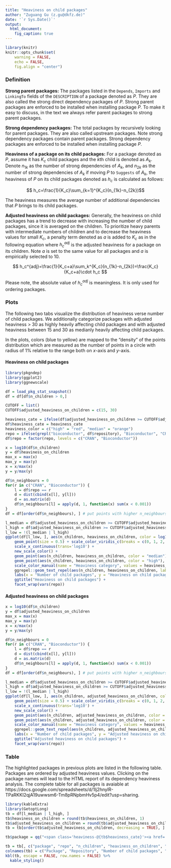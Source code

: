 ```yaml
---
title: "Heaviness on child packages"
author: "Zuguang Gu (z.gu@dkfz.de)"
date: '`r Sys.Date()`'
output:
  html_document:
    fig_caption: true
---
```


```r
library(knitr)
knitr::opts_chunk$set(
    warning = FALSE,
    echo = FALSE,
    fig.align = "center")
```

### Definition

**Strong parent packages:** The packages listed in the <code>Depends</code>, <code>Imports</code>
and <code>LinkingTo</code> fields of the <code>DESCRIPTION</code> of a package denoted as _P_.
They are also called the strong direct dependency packages of _P_. Strong parent
packages are enforced to be installed when installing package _P_. To make it
easy to discuss, in the text we always refer parent packages to strong parent
packages.

**Strong dependency packages:** The total packages by recursively looking for
parent packages. They are also called upstream packages. Note strong dependency packages
contain parent packages. Strong dependency packages are enforced to be
installed when installing package _P_.

**Heaviness of a package on its child packages:** For a package denoted as _P_, assume
it has $K_c$ child packages and the <i>k</i>th child is denoted as _A<sub>k</sub>_. Denote $n_{1k}$ as the
number of strong dependencies of _A<sub>k</sub>_, and $n_{2k}$ as the number of strong
dependencies of _A<sub>k</sub>_ if moving _P_ to <code>Suggests</code> of _A<sub>k</sub>_, the heaviness of _P_ on its
child packages denoted as $h_c$ is calculated as follows:

$$ h_c=\frac{1}{K_c}\sum_{k=1}^{K_c}(n_{1k}-n_{2k})$$

The heaviness measures the average number of additional dependencies that _P_
brings to its child packages.

**Adjusted heaviness on child packages:** Generally, the heaviness on child
packages has a trend to decrease with increasing the number of child packages,
since it is averaged on the children. To prioritize heavy parents with
intermediate numbers of children and to decrease the heaviness values for
small $K_c$, a penalty term denoted as $a$ is added to $K_c$ as in the
following equation where $h_c^{adj}$ is the adjusted heaviness for a package
on its children. Note $a$ is set to the same value for all packages and $a$ is
empirically selected to 10.

$$ h_c^{adj}=\frac{1}{K_c+a}\sum_k^{K_c}(n_{1k}-n_{2k})=\frac{K_c}{K_c+a}\cdot h_c $$

Please note, the absolute value of $h_c^{adj}$ is meaningless. It is only used for ordering packages.

### Plots {.tabset}

The following two tabs visualize the distribution of heaviness verse number of child packages. We additionally
categorize packages with adjusted heaviness > 30 as highly heavily affecting child packages and with adjusted heaviness between 15 and 30
as medianly heavily affecting child packages.

In the plots, colors (blue to yellow) are mapped to the "density" of the points distribution which are measured as the number
of points in a circle with radius of 1% relative to the range both on _x_-axis and _y_-axis.

#### Heaviness on child packages

```r
library(pkgndep)
library(ggplot2)
library(ggnewscale)

df = load_pkg_stat_snapshot()
df = df[df$n_children > 0,]

CUTOFF = list()
CUTOFF$adjusted_heaviness_on_children = c(15, 30)

heaviness_cate = ifelse(df$adjusted_heaviness_on_children >= CUTOFF$adjusted_heaviness_on_children[2], "high", ifelse(df$adjusted_heaviness_on_children >= CUTOFF$adjusted_heaviness_on_children[1], "median", "low"))
df$heaviness_cate = heaviness_cate
heaviness_color = c("high" = "red", "median" = "orange")
repo = ifelse(grepl("bioconductor", df$repository), "Bioconductor", "CRAN")
df$repo = factor(repo, levels = c("CRAN", "Bioconductor"))

x = log10(df$n_children)
y = df$heaviness_on_children
max_x = max(x)
max_y = max(y)
x = x/max(x)
y = y/max(y)

df$n_neighbours = 0
for(r in c("CRAN", "Bioconductor")) {
	l = df$repo == r
	d = dist(cbind(x[l], y[l]))
	d = as.matrix(d)
	df$n_neighbours[l] = apply(d, 1, function(x) sum(x < 0.001))
}
df = df[order(df$n_neighbours), ] # put points with higher n_neighbours on top

l_median = df$adjusted_heaviness_on_children >= CUTOFF$adjusted_heaviness_on_children[1] & df$adjusted_heaviness_on_children < CUTOFF$adjusted_heaviness_on_children[2]
l_high = df$adjusted_heaviness_on_children >= CUTOFF$adjusted_heaviness_on_children[2]
l_low = !(l_median | l_high)
ggplot(df[l_low, ], aes(n_children, heaviness_on_children, color = log10(n_neighbours))) +
    geom_point(size = 0.5) + scale_color_viridis_c(breaks = c(0, 1, 2, 3), labels = c(1, 10, 100, 1000), name = "Number of\nneighbor points") +
    scale_x_continuous(trans='log10') +
    new_scale_color() +
    geom_point(aes(n_children, heaviness_on_children, color = "median"), data = df[l_median, ]) +
    geom_point(aes(n_children, heaviness_on_children, color = "high"), data = df[l_high, ]) +
    scale_color_manual(name = "Heaviness category", values = heaviness_color) +
    ggrepel::geom_text_repel(aes(n_children, heaviness_on_children, label = package), data = df[l_high, ], min.segment.length = 0, box.padding = 0.5, max.overlaps = Inf, show.legend = FALSE, size = 3, color = "red") +
    labs(x = "Number of child packages", y = "Heaviness on child packages") +
    ggtitle("Heaviness on child packages") +
    facet_wrap(vars(repo))
```

#### Adjusted heaviness on child packages


```r
x = log10(df$n_children)
y = df$adjusted_heaviness_on_children
max_x = max(x)
max_y = max(y)
x = x/max(x)
y = y/max(y)

df$n_neighbours = 0
for(r in c("CRAN", "Bioconductor")) {
	l = df$repo == r
	d = dist(cbind(x[l], y[l]))
	d = as.matrix(d)
	df$n_neighbours[l] = apply(d, 1, function(x) sum(x < 0.001))
}
df = df[order(df$n_neighbours), ] # put points with higher n_neighbours on top

l_median = df$adjusted_heaviness_on_children >= CUTOFF$adjusted_heaviness_on_children[1] & df$adjusted_heaviness_on_children < CUTOFF$adjusted_heaviness_on_children[2]
l_high = df$adjusted_heaviness_on_children >= CUTOFF$adjusted_heaviness_on_children[2]
l_low = !(l_median | l_high)
ggplot(df[l_low, ], aes(n_children, adjusted_heaviness_on_children, color = log10(n_neighbours))) +
    geom_point(size = 0.5) + scale_color_viridis_c(breaks = c(0, 1, 2, 3), labels = c(1, 10, 100, 1000), name = "Number of\nneighbor points") +
    scale_x_continuous(trans='log10') +
    new_scale_color() +
    geom_point(aes(n_children, adjusted_heaviness_on_children, color = "median"), data = df[l_median, ]) +
    geom_point(aes(n_children, adjusted_heaviness_on_children, color = "high"), data = df[l_high, ]) +
    scale_color_manual(name = "Heaviness category", values = heaviness_color) +
    ggrepel::geom_text_repel(aes(n_children, adjusted_heaviness_on_children, label = package), data = df[l_high, ], min.segment.length = 0, box.padding = 0.5, max.overlaps = Inf, show.legend = FALSE, size = 3, color = "red") +
    labs(x = "Number of child packages", y = "Adjusted heaviness on child packages") +
    ggtitle("Adjusted heaviness on child packages") +
    facet_wrap(vars(repo))
```

### Table

The highlighted packages in previous plots are listed in the following table. Packages are ordered by adjusted heaviness values. Clicking on
the package names will lead to the HTML report of its dependency heaviness analysis. The complete table for all packages is avaiable at https://docs.google.com/spreadsheets/d/1lj2hnylR-TPaRKKI2qjA19uwwsm6-Tm8pRNpbmHv5p4/edit?usp=sharing.

<style>
.heaviness-high {
	padding: 2px 4px;
	background-color: red;
	border-radius:  4px;
}

.heaviness-high a {
	color: white;
}

.heaviness-median {
	padding: 2px 4px;
	background-color: orange;
	border-radius:  4px;
}

.heaviness-median a {
	color: white;
}
</style>

```r
library(kableExtra)
library(GetoptLong)
tb = df[l_median | l_high, ]
tb$heaviness_on_children = round(tb$heaviness_on_children, 1)
tb$adjusted_heaviness_on_children = round(tb$adjusted_heaviness_on_children, 1)
tb = tb[order(tb$adjusted_heaviness_on_children, decreasing = TRUE), ]

tb$package = qq("<span class='heaviness-@{tb$heaviness_cate}'><a href='https://pkgndep.github.io/prefix_@{tolower(substr(tb$package, 1, 1))}/@{tb$package}_dependency_report.html'>@{tb$package}</a></span>", collapse = FALSE)

tb = tb[, c("package", "repo", "n_children", "heaviness_on_children", "adjusted_heaviness_on_children")]
colnames(tb) = c("Package", "Repository", "Number of child packages", "Heaviness on child packages", "Adjusted heaviness on child packages")
kbl(tb, escape = FALSE, row.names = FALSE) %>%
  kable_styling()
```

